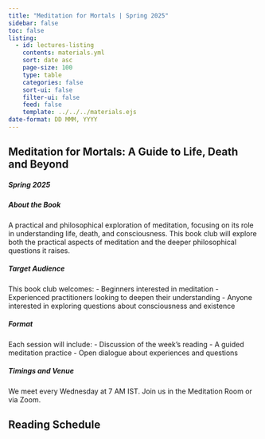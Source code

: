 ```yaml
---
title: "Meditation for Mortals | Spring 2025"
sidebar: false
toc: false
listing:
  - id: lectures-listing
    contents: materials.yml
    sort: date asc
    page-size: 100
    type: table
    categories: false
    sort-ui: false
    filter-ui: false
    feed: false
    template: ../../../materials.ejs
date-format: DD MMM, YYYY
---
```


## Meditation for Mortals: A Guide to Life, Death and Beyond

##### Spring 2025

:::{.callout-note collapse="true" icon="false"}
##### About the Book

A practical and philosophical exploration of meditation, focusing on its role in understanding life, death, and consciousness. This book club will explore both the practical aspects of meditation and the deeper philosophical questions it raises.
:::

:::{.callout-note collapse="true" icon="false"}
##### Target Audience

This book club welcomes:
- Beginners interested in meditation
- Experienced practitioners looking to deepen their understanding
- Anyone interested in exploring questions about consciousness and existence
:::

:::{.callout-tip collapse="true" icon="false"}
##### Format

Each session will include:
- Discussion of the week's reading
- A guided meditation practice
- Open dialogue about experiences and questions
:::

:::{.callout-caution collapse="true" icon="false"}
##### Timings and Venue

We meet every Wednesday at 7 AM IST. Join us in the Meditation Room or via Zoom.
:::

## Reading Schedule

::: {#lectures-listing}
:::
